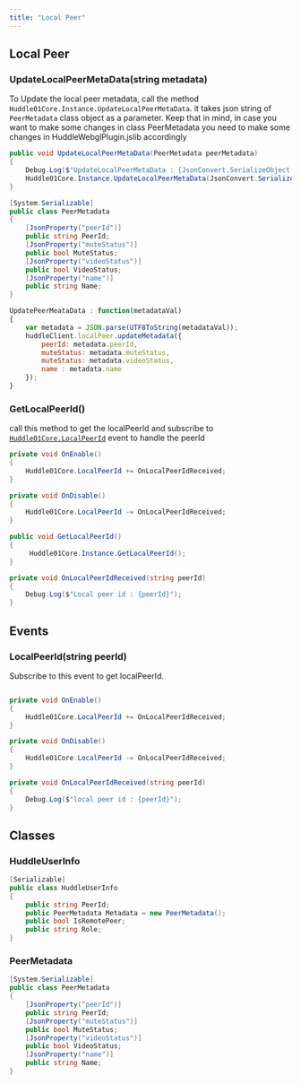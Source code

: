 ---
title: "Local Peer"
---


## Local Peer

### UpdateLocalPeerMetaData(string metadata)

To Update the local peer metadata, call the method `Huddle01Core.Instance.UpdateLocalPeerMetaData`. it takes json string of `PeerMetadata` class object as a parameter. Keep that in mind, in case you want to make some changes in class PeerMetadata you need to make some changes in HuddleWebglPlugin.jslib accordingly


```csharp filename=".csharp"
public void UpdateLocalPeerMetaData(PeerMetadata peerMetadata)
{
    Debug.Log($"UpdateLocalPeerMetaData : {JsonConvert.SerializeObject(peerMetadata)}");
    Huddle01Core.Instance.UpdateLocalPeerMetaData(JsonConvert.SerializeObject(peerMetadata));
}

[System.Serializable]
public class PeerMetadata
{
    [JsonProperty("peerId")]
    public string PeerId;
    [JsonProperty("muteStatus")]
    public bool MuteStatus;
    [JsonProperty("videoStatus")]
    public bool VideoStatus;
    [JsonProperty("name")]
    public string Name;
}
```

```jsx filename=".jslib"
UpdatePeerMeataData : function(metadataVal)
{
    var metadata = JSON.parse(UTF8ToString(metadataVal));
    huddleClient.localPeer.updateMetadata({
        peerId: metadata.peerId,
        muteStatus: metadata.muteStatus,
        muteStatus: metadata.videoStatus,
        name : metadata.name
    });
}
```

### GetLocalPeerId()

call this method to get the localPeerId and subscribe to [`Huddle01Core.LocalPeerId`](/UnityWebglPlugin/methods/localPeer#localpeeridstring-peerid) event to handle the peerId

```csharp filename=".csharp"
private void OnEnable()
{
    Huddle01Core.LocalPeerId += OnLocalPeerIdReceived;
}

private void OnDisable()
{
    Huddle01Core.LocalPeerId -= OnLocalPeerIdReceived;
}

public void GetLocalPeerId()
{
	 Huddle01Core.Instance.GetLocalPeerId();
}

private void OnLocalPeerIdReceived(string peerId)
{
    Debug.Log($"Local peer id : {peerId}");
}

```

## Events

### LocalPeerId(string peerId)

Subscribe to this event to get localPeerId.

```csharp filename=".csharp"

private void OnEnable()
{
    Huddle01Core.LocalPeerId += OnLocalPeerIdReceived;
}    

private void OnDisable()
{
    Huddle01Core.LocalPeerId -= OnLocalPeerIdReceived;
}

private void OnLocalPeerIdReceived(string peerId)
{
    Debug.Log($"local peer id : {peerId}");
}

```

## Classes

### HuddleUserInfo

```csharp filename=".csharp"
[Serializable]
public class HuddleUserInfo
{
    public string PeerId;
    public PeerMetadata Metadata = new PeerMetadata();
    public bool IsRemotePeer;
    public string Role;
}
```

### PeerMetadata

```csharp filename=".csharp"
[System.Serializable]
public class PeerMetadata
{
    [JsonProperty("peerId")]
    public string PeerId;
    [JsonProperty("muteStatus")]
    public bool MuteStatus;
    [JsonProperty("videoStatus")]
    public bool VideoStatus;
    [JsonProperty("name")]
    public string Name;
}
```
